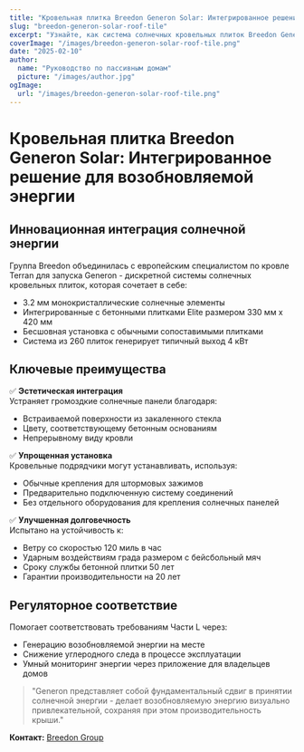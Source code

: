 ```yaml
---
title: "Кровельная плитка Breedon Generon Solar: Интегрированное решение для возобновляемой энергии"
slug: "breedon-generon-solar-roof-tile"
excerpt: "Узнайте, как система солнечных кровельных плиток Breedon Generon интегрирует генерацию возобновляемой энергии с традиционной эстетикой кровли."
coverImage: "/images/breedon-generon-solar-roof-tile.png"
date: "2025-02-10"
author:
  name: "Руководство по пассивным домам"
  picture: "/images/author.jpg"
ogImage:
  url: "/images/breedon-generon-solar-roof-tile.png"
---
```


# Кровельная плитка Breedon Generon Solar: Интегрированное решение для возобновляемой энергии

## Инновационная интеграция солнечной энергии

Группа Breedon объединилась с европейским специалистом по кровле Terran для запуска Generon - дискретной системы солнечных кровельных плиток, которая сочетает в себе:

- 3.2 мм монокристаллические солнечные элементы
- Интегрированные с бетонными плитками Elite размером 330 мм x 420 мм
- Бесшовная установка с обычными сопоставимыми плитками
- Система из 260 плиток генерирует типичный выход 4 кВт

## Ключевые преимущества

✅ **Эстетическая интеграция**  
Устраняет громоздкие солнечные панели благодаря:
- Встраиваемой поверхности из закаленного стекла
- Цвету, соответствующему бетонным основаниям
- Непрерывному виду кровли

✅ **Упрощенная установка**  
Кровельные подрядчики могут устанавливать, используя:
- Обычные крепления для штормовых зажимов
- Предварительно подключенную систему соединений
- Без отдельного оборудования для крепления солнечных панелей

✅ **Улучшенная долговечность**  
Испытано на устойчивость к:
- Ветру со скоростью 120 миль в час
- Ударным воздействиям града размером с бейсбольный мяч
- Сроку службы бетонной плитки 50 лет
- Гарантии производительности на 20 лет

## Регуляторное соответствие

Помогает соответствовать требованиям Части L через:
- Генерацию возобновляемой энергии на месте
- Снижение углеродного следа в процессе эксплуатации
- Умный мониторинг энергии через приложение для владельцев домов

> "Generon представляет собой фундаментальный сдвиг в принятии солнечной энергии - делает возобновляемую энергию визуально привлекательной, сохраняя при этом производительность крыши."  

**Контакт:** [Breedon Group](https://www.breedongroup.com)